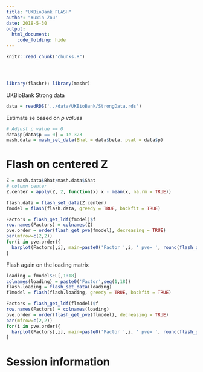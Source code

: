 ```yaml
---
title: "UKBioBank FLASH"
author: "Yuxin Zou"
date: 2018-5-30
output: 
  html_document:
    code_folding: hide
---
```

```r
knitr::read_chunk("chunks.R")
```

<!-- Update knitr chunk options -->
```r
```

<!-- Insert the date the file was last updated -->
```r
```

<!-- Insert the code version (Git commit SHA1) if Git repository exists and R
 package git2r is installed -->
```r
```

```r
library(flashr); library(mashr)
```

UKBioBank Strong data
```r
data = readRDS('../data/UKBioBank/StrongData.rds')
```

Estimate se based on *p values*
```r
# Adjust p value == 0
data$p[data$p == 0] = 1e-323
mash.data = mash_set_data(Bhat = data$beta, pval = data$p)
```

# Flash on centered Z
```r
Z = mash.data$Bhat/mash.data$Shat
# column center
Z.center = apply(Z, 2, function(x) x - mean(x, na.rm = TRUE))
```

```r
flash.data = flash_set_data(Z.center)
fmodel = flash(flash.data, greedy = TRUE, backfit = TRUE)
```

```r
Factors = flash_get_ldf(fmodel)$f
row.names(Factors) = colnames(Z)
pve.order = order(flash_get_pve(fmodel), decreasing = TRUE)
par(mfrow=c(2,2))
for(i in pve.order){
  barplot(Factors[,i], main=paste0('Factor ',i, ' pve= ', round(flash_get_pve(fmodel)[i],3)), las=2, cex.names = 0.5)
}
```

Flash again on the loading matrix

```r
loading = fmodel$EL[,1:18]
colnames(loading) = paste0('Factor',seq(1,18))
flash.loading = flash_set_data(loading)
flmodel = flash(flash.loading, greedy = TRUE, backfit = TRUE)
```

```r
Factors = flash_get_ldf(flmodel)$f
row.names(Factors) = colnames(loading)
pve.order = order(flash_get_pve(flmodel), decreasing = TRUE)
par(mfrow=c(2,2))
for(i in pve.order){
  barplot(Factors[,i], main=paste0('Factor ',i, ' pve= ', round(flash_get_pve(flmodel)[i],3)), las=2, cex.names = 0.4)
}
```

# Session information

<!-- Insert the session information into the document -->
```r
```

